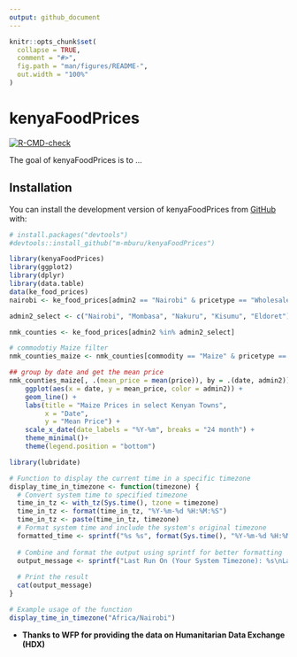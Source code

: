 ```yaml
---
output: github_document
---
```


<!-- README.md is generated from README.Rmd. Please edit that file -->

```r
knitr::opts_chunk$set(
  collapse = TRUE,
  comment = "#>",
  fig.path = "man/figures/README-",
  out.width = "100%"
)
```

# kenyaFoodPrices

<!-- badges: start -->
[![R-CMD-check](https://github.com/m-mburu/kenyaFoodPrices/actions/workflows/R-CMD-check.yaml/badge.svg)](https://github.com/m-mburu/kenyaFoodPrices/actions/workflows/R-CMD-check.yaml)
<!-- badges: end -->

The goal of kenyaFoodPrices is to ...

## Installation

You can install the development version of kenyaFoodPrices from [GitHub](https://github.com/) with:

``` r
# install.packages("devtools")
#devtools::install_github("m-mburu/kenyaFoodPrices")
```


```r
library(kenyaFoodPrices)
library(ggplot2)
library(dplyr)
library(data.table)
data(ke_food_prices)
nairobi <- ke_food_prices[admin2 == "Nairobi" & pricetype == "Wholesale",]

admin2_select <- c("Nairobi", "Mombasa", "Nakuru", "Kisumu", "Eldoret")

nmk_counties <- ke_food_prices[admin2 %in% admin2_select]

# commodotiy Maize filter
nmk_counties_maize <- nmk_counties[commodity == "Maize" & pricetype == "Wholesale",]

## group by date and get the mean price
nmk_counties_maize[, .(mean_price = mean(price)), by = .(date, admin2)] %>%
    ggplot(aes(x = date, y = mean_price, color = admin2)) +
    geom_line() +
    labs(title = "Maize Prices in select Kenyan Towns",
         x = "Date",
         y = "Mean Price") +
    scale_x_date(date_labels = "%Y-%m", breaks = "24 month") +
    theme_minimal()+
    theme(legend.position = "bottom")

```


```r
library(lubridate)

# Function to display the current time in a specific timezone
display_time_in_timezone <- function(timezone) {
  # Convert system time to specified timezone
  time_in_tz <- with_tz(Sys.time(), tzone = timezone)
  time_in_tz <- format(time_in_tz, "%Y-%m-%d %H:%M:%S")
  time_in_tz <- paste(time_in_tz, timezone)
  # Format system time and include the system's original timezone
  formatted_time <- sprintf("%s %s", format(Sys.time(), "%Y-%m-%d %H:%M:%S"), Sys.timezone())
  
  # Combine and format the output using sprintf for better formatting
  output_message <- sprintf("Last Run On (Your System Timezone): %s\nLast Run On (Specified Timezone): %s", formatted_time, time_in_tz)
  
  # Print the result
  cat(output_message)
}

# Example usage of the function
display_time_in_timezone("Africa/Nairobi")


```

- **Thanks to WFP for providing the data on Humanitarian Data Exchange (HDX)**

